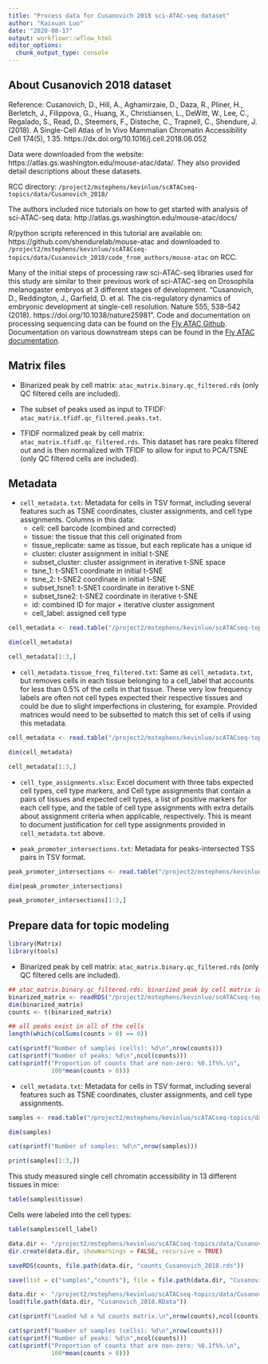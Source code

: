 ```yaml
---
title: "Process data for Cusanovich 2018 sci-ATAC-seq dataset"
author: "Kaixuan Luo"
date: "2020-08-17"
output: workflowr::wflow_html
editor_options:
  chunk_output_type: console
---
```


## About Cusanovich 2018 dataset

Reference: Cusanovich, D., Hill, A., Aghamirzaie, D., Daza, R., Pliner, H., Berletch, J., Filippova, G., Huang, X., Christiansen, L., DeWitt, W., Lee, C., Regalado, S., Read, D., Steemers, F., Disteche, C., Trapnell, C., Shendure, J. (2018). A Single-Cell Atlas of In Vivo Mammalian Chromatin Accessibility Cell 174(5), 1 35. https://dx.doi.org/10.1016/j.cell.2018.06.052

Data were downloaded from the website: https://atlas.gs.washington.edu/mouse-atac/data/. They also provided detail descriptions about these datasets.

RCC directory: `/project2/mstephens/kevinluo/scATACseq-topics/data/Cusanovich_2018/`

The authors included nice tutorials on how to get started with analysis of sci-ATAC-seq data: http://atlas.gs.washington.edu/mouse-atac/docs/

R/python scripts referenced in this tutorial are available on: https://github.com/shendurelab/mouse-atac and downloaded to `/project2/mstephens/kevinluo/scATACseq-topics/data/Cusanovich_2018/code_from_authors/mouse-atac` on RCC. 

Many of the initial steps of processing raw sci-ATAC-seq libraries used for this study are similar to their previous work of sci-ATAC-seq on Drosophila melanogaster embryos at 3 different stages of development. "Cusanovich, D., Reddington, J., Garfield, D. et al. The cis-regulatory dynamics of embryonic development at single-cell resolution. Nature 555, 538–542 (2018). https://doi.org/10.1038/nature25981". Code and documentation on processing sequencing data can be found on the [Fly ATAC Github](https://github.com/shendurelab/fly-atac). Documentation on various downstream steps can be found in the [Fly ATAC documentation](http://atlas.gs.washington.edu/fly-atac/).

## Matrix files

* Binarized peak by cell matrix: `atac_matrix.binary.qc_filtered.rds` (only QC filtered cells are included).

* The subset of peaks used as input to TFIDF: `atac_matrix.tfidf.qc_filtered.peaks.txt`.

* TFIDF normalized peak by cell matrix: `atac_matrix.tfidf.qc_filtered.rds`. This dataset has rare peaks filtered out and is then normalized with TFIDF to allow for input to PCA/TSNE (only QC filtered cells are included).

## Metadata
+ `cell_metadata.txt`: Metadata for cells in TSV format, including several features such as TSNE coordinates, cluster assignments, and cell type assignments. Columns in this data: 
    - cell: cell barcode (combined and corrected)
    - tissue: the tissue that this cell originated from
    - tissue_replicate: same as tissue, but each replicate has a unique id
    - cluster: cluster assignment in initial t-SNE
    - subset_cluster: cluster assignment in iterative t-SNE space
    - tsne_1: t-SNE1 coordinate in initial t-SNE
    - tsne_2: t-SNE2 coordinate in initial t-SNE
    - subset_tsne1: t-SNE1 coordinate in iterative t-SNE
    - subset_tsne2: t-SNE2 coordinate in iterative t-SNE
    - id: combined ID for major + iterative cluster assignment
    - cell_label: assigned cell type

```r
cell_metadata <- read.table("/project2/mstephens/kevinluo/scATACseq-topics/data/Cusanovich_2018/metadata/cell_metadata.txt", header = TRUE, stringsAsFactors = TRUE, sep = "\t")

dim(cell_metadata)

cell_metadata[1:3,]
```

+ `cell_metadata.tissue_freq_filtered.txt`: Same as `cell_metadata.txt`, but removes cells in each tissue belonging to a cell_label that accounts for less than 0.5% of the cells in that tissue. These very low frequency labels are often not cell types expected their respective tissues and could be due to slight imperfections in clustering, for example. Provided matrices would need to be subsetted to match this set of cells if using this metadata.

```r
cell_metadata <- read.table("/project2/mstephens/kevinluo/scATACseq-topics/data/Cusanovich_2018/metadata/cell_metadata.tissue_freq_filtered.txt", header = TRUE, stringsAsFactors = TRUE, sep = "\t")

dim(cell_metadata)

cell_metadata[1:3,]
```

+ `cell_type_assignments.xlsx`: Excel document with three tabs expected cell types, cell type markers, and Cell type assignments that contain a pairs of tissues and expected cell types, a list of positive markers for each cell type, and the table of cell type assignments with extra details about assignment criteria when applicable, respectively. This is meant to document justification for cell type assignments provided in `cell_metadata.txt` above.

+ `peak_promoter_intersections.txt`: Metadata for peaks-intersected TSS pairs in TSV format.

```r
peak_promoter_intersections <- read.table("/project2/mstephens/kevinluo/scATACseq-topics/data/Cusanovich_2018/metadata/peak_promoter_intersections.txt", header = TRUE, stringsAsFactors = TRUE, sep = "\t")

dim(peak_promoter_intersections)

peak_promoter_intersections[1:3,]
```


## Prepare data for topic modeling
```r
library(Matrix)
library(tools)
```

* Binarized peak by cell matrix: `atac_matrix.binary.qc_filtered.rds` (only QC filtered cells are included).
```r

## atac_matrix.binary.qc_filtered.rds: binarized peak by cell matrix in RDS format.
binarized_matrix <- readRDS("/project2/mstephens/kevinluo/scATACseq-topics/data/Cusanovich_2018/ATAC_matrices/atac_matrix.binary.qc_filtered.rds")
dim(binarized_matrix)
counts <- t(binarized_matrix)

## all peaks exist in all of the cells
length(which(colSums(counts > 0) == 0))

cat(sprintf("Number of samples (cells): %d\n",nrow(counts)))
cat(sprintf("Number of peaks: %d\n",ncol(counts)))
cat(sprintf("Proportion of counts that are non-zero: %0.1f%%.\n",
            100*mean(counts > 0)))

```

* `cell_metadata.txt`: Metadata for cells in TSV format, including several features such as TSNE coordinates, cluster assignments, and cell type assignments. 
```r
samples <- read.table("/project2/mstephens/kevinluo/scATACseq-topics/data/Cusanovich_2018/metadata/cell_metadata.txt", header = TRUE, stringsAsFactors = FALSE, sep = "\t")

dim(samples)

cat(sprintf("Number of samples: %d\n",nrow(samples)))

print(samples[1:3,])

```

This study measured single cell chromatin accessibility in 13 different tissues in mice:
```r
table(samples$tissue)
```

Cells were labeled into the cell types:
```r
table(samples$cell_label)
```

```r
data.dir <- "/project2/mstephens/kevinluo/scATACseq-topics/data/Cusanovich_2018/processed_data/"
dir.create(data.dir, showWarnings = FALSE, recursive = TRUE)

saveRDS(counts, file.path(data.dir, "counts_Cusanovich_2018.rds"))

save(list = c("samples","counts"), file = file.path(data.dir, "Cusanovich_2018.RData"))

```


```r
data.dir <- "/project2/mstephens/kevinluo/scATACseq-topics/data/Cusanovich_2018/processed_data/"
load(file.path(data.dir, "Cusanovich_2018.RData"))

cat(sprintf("Loaded %d x %d counts matrix.\n",nrow(counts),ncol(counts)))

cat(sprintf("Number of samples (cells): %d\n",nrow(counts)))
cat(sprintf("Number of peaks: %d\n",ncol(counts)))
cat(sprintf("Proportion of counts that are non-zero: %0.1f%%.\n",
            100*mean(counts > 0)))

```
